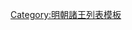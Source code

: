 {{ming|title=明朝寧遠國諸王|ed=寧遠國|head=[[弘治]]十三年（[[1500年]]）封。|
{{ming/title}}
{{ming/list|寧遠宣和王|[[朱旭栓]]|朱偕灊、嫡四子|[[1500年]]—[[1516年]]|弘治十三年封。[[正德 (明朝)|正德]]十一年薨。}}
{{ming/list|寧遠恭懿王|[[朱融煥]]|朱旭栓、嫡一子|[[1525年]]—[[1562年]]|[[嘉靖]]四年襲封。四十一年薨。}}
{{ming/list|寧遠恭靖王|[[朱謨垙]]|朱融煥、嫡一子|[[1568年]]|[[隆庆 (明朝)|隆慶]]二年襲封，本年薨。}}
{{ming/list|寧遠王|[[朱朗䥖]]|朱謨垙、嫡一子|[[1576年]]—[[1595年]]前|[[萬曆]]四年襲封，薨。}}
{{ming/list|寧遠王|[[朱璟𰜊|朱璟{{僻字|𰜊|⿱㐭水}}]]|朱朗䥖、嫡一子|[[1595年]]—？年|萬曆二十三年封[[长子 (封号)|長子]]，同年襲封。}}
}}<noinclude>
[[Category:明朝諸王列表模板]]
</noinclude>